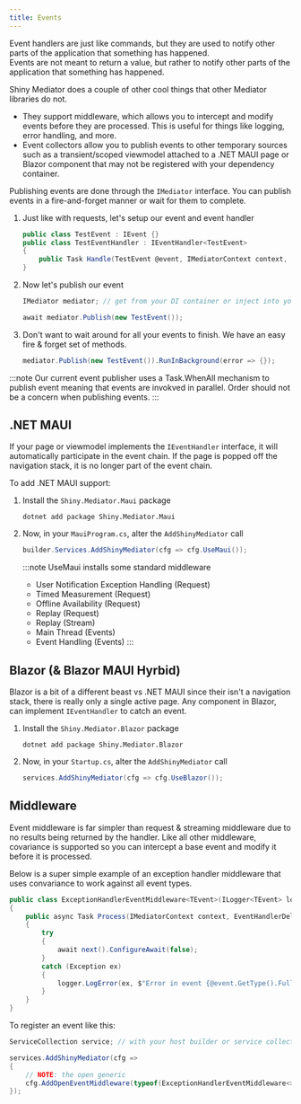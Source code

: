 ```yaml
---
title: Events
---
```


Event handlers are just like commands, but they are used to notify other parts of the application that something has happened.  
Events are not meant to return a value, but rather to notify other parts of the application that something has happened.

Shiny Mediator does a couple of other cool things that other Mediator libraries do not.  

* They support middleware, which allows you to intercept and modify events before they are processed.  This is useful for things like logging, error handling, and more.
* Event collectors allow you to publish events to other temporary sources such as a transient/scoped viewmodel attached to a .NET MAUI page or Blazor component that may not be registered with your dependency container.


Publishing events are done through the `IMediator` interface.  You can publish events in a fire-and-forget manner or wait for them to complete.

<Steps>

1. Just like with requests, let's setup our event and event handler

   ```csharp
   public class TestEvent : IEvent {}
   public class TestEventHandler : IEventHandler<TestEvent>
   {
       public Task Handle(TestEvent @event, IMediatorContext context, CancellationToken ct) => Task.CompletedTask;
   }
   ```

2. Now let's publish our event

   ```csharp
   IMediator mediator; // get from your DI container or inject into your DI aware component

   await mediator.Publish(new TestEvent());
   ```

3. Don't want to wait around for all your events to finish.  We have an easy fire & forget set of methods.

   ```csharp
   mediator.Publish(new TestEvent()).RunInBackground(error => {});
   ```
</Steps>

:::note
Our current event publisher uses a Task.WhenAll mechanism to publish event meaning that events are invokved in parallel.  Order should not be a concern when publishing events.
:::

## .NET MAUI

If your page or viewmodel implements the `IEventHandler` interface, it will automatically participate in the event chain.  If the page is popped off the navigation stack, it is no longer part of the event chain.

To add .NET MAUI support:

<Steps>

1. Install the `Shiny.Mediator.Maui` package

    ```shell
    dotnet add package Shiny.Mediator.Maui
    ```

2. Now, in your `MauiProgram.cs`, alter the `AddShinyMediator` call

    ```csharp
    builder.Services.AddShinyMediator(cfg => cfg.UseMaui());
    ```

    :::note
    UseMaui installs some standard middleware 

    * User Notification Exception Handling (Request)
    * Timed Measurement (Request)
    * Offline Availability (Request)
    * Replay (Request)
    * Replay (Stream)
    * Main Thread (Events)
    * Event Handling (Events)
    :::

</Steps>

## Blazor (& Blazor MAUI Hyrbid)

Blazor is a bit of a different beast vs .NET MAUI since their isn't a navigation stack, there is really only a single active page.  Any component in Blazor, can implement `IEventHandler` 
to catch an event.

<Steps>

1. Install the `Shiny.Mediator.Blazor` package

    ```shell
    dotnet add package Shiny.Mediator.Blazor
    ```

2. Now, in your `Startup.cs`, alter the `AddShinyMediator` call

    ```csharp
    services.AddShinyMediator(cfg => cfg.UseBlazor());
    ``` 
</Steps>

## Middleware

Event middleware is far simpler than request & streaming middleware due to no results being returned by the handler.  Like all other middleware,
covariance is supported so you can intercept a base event and modify it before it is processed.


Below is a super simple example of an exception handler middleware that uses convariance to work against all event types.

```csharp
public class ExceptionHandlerEventMiddleware<TEvent>(ILogger<TEvent> logger) : IEventMiddleware<TEvent> where TEvent : IEvent
{
    public async Task Process(IMediatorContext context, EventHandlerDelegate next, CancellationToken cancellationToken)
    {
        try
        {
            await next().ConfigureAwait(false);
        }
        catch (Exception ex)
        {
            logger.LogError(ex, $"Error in event {@event.GetType().FullName}");
        }
    }
}
```

To register an event like this:

```csharp
ServiceCollection service; // with your host builder or service collection

services.AddShinyMediator(cfg => 
{
    // NOTE: the open generic
    cfg.AddOpenEventMiddleware(typeof(ExceptionHandlerEventMiddleware<>));
});
```